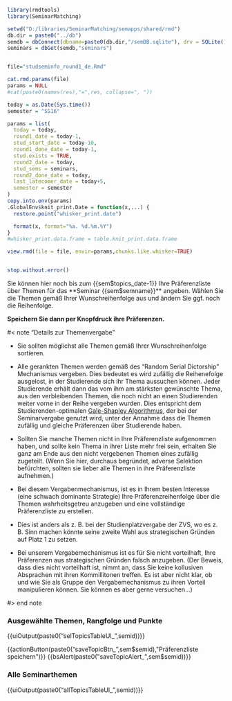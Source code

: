 
```r
library(rmdtools)
library(SeminarMatching)

setwd("D:/libraries/SeminarMatching/semapps/shared/rmd")
db.dir = paste0("../db")
semdb = dbConnect(dbname=paste0(db.dir,"/semDB.sqlite"), drv = SQLite())
seminars = dbGet(semdb,"seminars")


file="studseminfo_round1_de.Rmd"

cat.rmd.params(file)
params = NULL
#cat(paste0(names(res),"=",res, collapse=", "))

today = as.Date(Sys.time())
semester = "SS16"

params = list(
  today = today,
  round1_date = today-1,  
  stud_start_date = today-10,
  round1_done_date = today-1,
  stud.exists = TRUE,
  round2_date = today,
  stud_sems = seminars,
  round2_done_date = today,
  last_latecomer_date = today+5,
  semester = semester
)
copy.into.env(params)
.GlobalEnv$knit_print.Date = function(x,...) {
  restore.point("whisker_print.date")

  format(x, format="%a. %d.%m.%Y")
}
#whisker_print.data.frame = table.knit_print.data.frame

view.rmd(file = file, envir=params,chunks.like.whisker=TRUE)


stop.without.error()
```

<!-- START -->

Sie können hier noch bis zum {{sem$topics_date-1}} Ihre Präferenzliste über Themen für das **Seminar {{sem$semname}}** angeben. Wählen Sie die Themen gemäß Ihrer Wunschreihenfolge aus und ändern Sie ggf. noch die Reihenfolge.

**Speichern Sie dann per Knopfdruck ihre Präferenzen.**


#< note "Details zur Themenvergabe"

- Sie sollten möglichst alle Themen gemäß Ihrer Wunschreihenfolge sortieren.


- Alle gerankten Themen werden gemäß des "Random Serial Dictorship" Mechanismus vergeben. Dies bedeutet es wird zufällig die Reihenefolge ausgelost, in der Studierende sich ihr Thema aussuchen können. Jeder Studierende erhält dann das vom ihm am stärksten gewünschte Thema, aus den verbleibenden Themen, die noch nicht an einen Studierenden weiter vorne in der Reihe vergeben wurden.
Dies entspricht dem Studierenden-optimalen <a href="https://en.wikipedia.org/wiki/Stable_marriage_problem" target="_blank">Gale-Shapley Algorithmus</a>, der bei der Seminarvergabe genutzt wird, unter der Annahme dass die Themen zufällig und gleiche Präferenzen über Studierende haben.


- Sollten Sie manche Themen nicht in Ihre Präferenzliste aufgenommen haben, und sollte kein Thema in ihrer Liste mehr frei sein, erhalten Sie ganz am Ende aus den nicht vergebenen Themen eines zufällig zugeteilt. (Wenn Sie hier, durchaus begründet, adverse Selektion befürchten, sollten sie lieber alle Themen in ihre Präferenzliste aufnehmen.)

- Bei diesem Vergabenmechanismus, ist es in Ihrem besten Interesse
(eine schwach dominante Strategie) Ihre
Präferenzreihenfolge über die Themen
wahrheitsgetreu anzugeben und eine vollständige Präferenzliste zu erstellen.

- Dies ist anders als z. B. bei der Studienplatzvergabe der ZVS, wo es z. B. Sinn machen könnte seine zweite Wahl aus strategischen Gründen auf Platz 1 zu setzen.

- Bei unserem Vergabemechanismus ist es für Sie nicht vorteilhaft, Ihre Präferenzen aus strategischen Gründen falsch anzugeben. (Der Beweis, dass dies nicht vorteilhaft ist, nimmt an, dass Sie keine kollusiven Absprachen mit ihren Kommillitonen treffen. Es ist aber nicht klar, ob und wie Sie als Gruppe den Vergabemechanismus zu ihren Vorteil manipulieren können. Sie können es aber gerne versuchen...)

#> end note


### Ausgewählte Themen, Rangfolge und Punkte
{{uiOutput(paste0("selTopicsTableUI_",semid))}}

{{actionButton(paste0("saveTopicBtn_",sem$semid),"Präferenzliste speichern")}}
{{bsAlert(paste0("saveTopicAlert_",sem$semid))}}

### Alle Seminarthemen

{{uiOutput(paste0("allTopicsTableUI_",semid))}}




